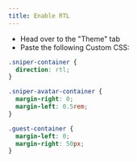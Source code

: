 ```yaml
---
title: Enable RTL
---
```


- Head over to the "Theme" tab
- Paste the following Custom CSS:

```css
.sniper-container {
  direction: rtl;
}

.sniper-avatar-container {
  margin-right: 0;
  margin-left: 0.5rem;
}

.guest-container {
  margin-left: 0;
  margin-right: 50px;
}
```
